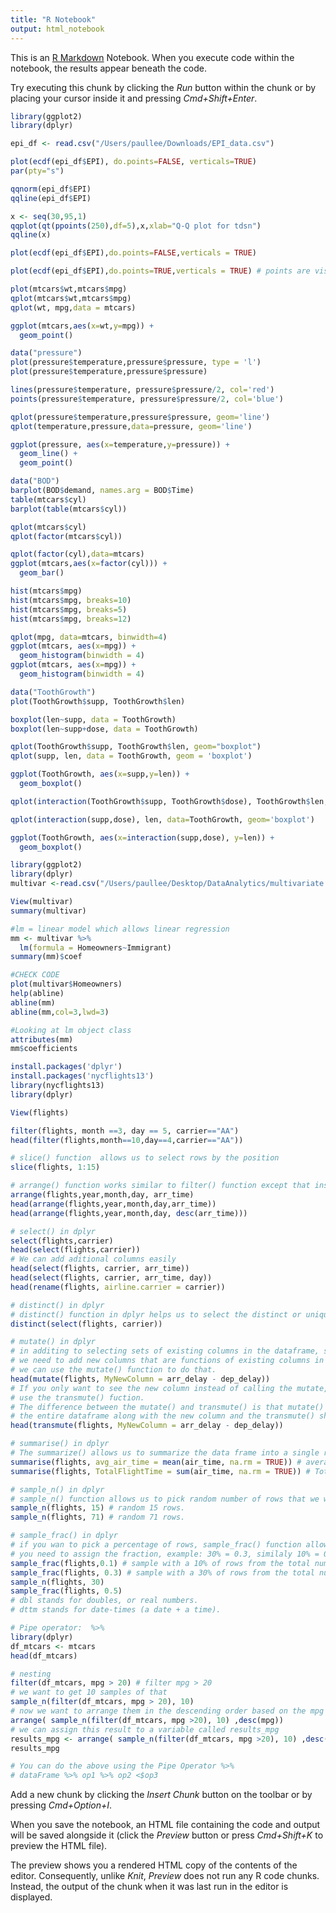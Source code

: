 ```yaml
---
title: "R Notebook"
output: html_notebook
---
```


This is an [R Markdown](http://rmarkdown.rstudio.com) Notebook. When you execute code within the notebook, the results appear beneath the code. 

Try executing this chunk by clicking the *Run* button within the chunk or by placing your cursor inside it and pressing *Cmd+Shift+Enter*. 
```r
library(ggplot2)
library(dplyr)

epi_df <- read.csv("/Users/paullee/Downloads/EPI_data.csv")

plot(ecdf(epi_df$EPI), do.points=FALSE, verticals=TRUE)
par(pty="s")

qqnorm(epi_df$EPI)
qqline(epi_df$EPI)

x <- seq(30,95,1)
qqplot(qt(ppoints(250),df=5),x,xlab="Q-Q plot for tdsn")
qqline(x)

plot(ecdf(epi_df$EPI),do.points=FALSE,verticals = TRUE)

plot(ecdf(epi_df$EPI),do.points=TRUE,verticals = TRUE) # points are visible on the plot.

```

```r
plot(mtcars$wt,mtcars$mpg)
qplot(mtcars$wt,mtcars$mpg)
qplot(wt, mpg,data = mtcars)

ggplot(mtcars,aes(x=wt,y=mpg)) +
  geom_point()

data("pressure")
plot(pressure$temperature,pressure$pressure, type = 'l')
plot(pressure$temperature,pressure$pressure)

lines(pressure$temperature, pressure$pressure/2, col='red')
points(pressure$temperature, pressure$pressure/2, col='blue')

qplot(pressure$temperature,pressure$pressure, geom='line')
qplot(temperature,pressure,data=pressure, geom='line')

ggplot(pressure, aes(x=temperature,y=pressure)) +
  geom_line() +
  geom_point()

data("BOD")
barplot(BOD$demand, names.arg = BOD$Time)
table(mtcars$cyl)
barplot(table(mtcars$cyl))

qplot(mtcars$cyl)
qplot(factor(mtcars$cyl))

qplot(factor(cyl),data=mtcars)
ggplot(mtcars,aes(x=factor(cyl))) +
  geom_bar()

hist(mtcars$mpg)
hist(mtcars$mpg, breaks=10)
hist(mtcars$mpg, breaks=5)
hist(mtcars$mpg, breaks=12)

qplot(mpg, data=mtcars, binwidth=4)
ggplot(mtcars, aes(x=mpg)) + 
  geom_histogram(binwidth = 4)
ggplot(mtcars, aes(x=mpg)) + 
  geom_histogram(binwidth = 4)

data("ToothGrowth")
plot(ToothGrowth$supp, ToothGrowth$len)

boxplot(len~supp, data = ToothGrowth)
boxplot(len~supp+dose, data = ToothGrowth)

qplot(ToothGrowth$supp, ToothGrowth$len, geom="boxplot")
qplot(supp, len, data = ToothGrowth, geom = 'boxplot')

ggplot(ToothGrowth, aes(x=supp,y=len)) + 
  geom_boxplot()

qplot(interaction(ToothGrowth$supp, ToothGrowth$dose), ToothGrowth$len, geom = "boxplot")

qplot(interaction(supp,dose), len, data=ToothGrowth, geom='boxplot')

ggplot(ToothGrowth, aes(x=interaction(supp,dose), y=len)) +
  geom_boxplot()
```

```r
library(ggplot2)
library(dplyr)
multivar <-read.csv("/Users/paullee/Desktop/DataAnalytics/multivariate.csv")

View(multivar)
summary(multivar)

#lm = linear model which allows linear regression
mm <- multivar %>%
  lm(formula = Homeowners~Immigrant)
summary(mm)$coef

#CHECK CODE
plot(multivar$Homeowners)
help(abline)
abline(mm)
abline(mm,col=3,lwd=3)

#Looking at lm object class
attributes(mm)
mm$coefficients

```

```r
install.packages('dplyr')
install.packages('nycflights13')
library(nycflights13)
library(dplyr)

View(flights)

filter(flights, month ==3, day == 5, carrier=="AA")
head(filter(flights,month==10,day==4,carrier=="AA"))

# slice() function  allows us to select rows by the position
slice(flights, 1:15)

# arrange() function works similar to filter() function except that instead of filtering or selcting rows, it reorder the rows
arrange(flights,year,month,day, arr_time)
head(arrange(flights,year,month,day,arr_time))
head(arrange(flights,year,month,day, desc(arr_time)))

# select() in dplyr
select(flights,carrier)
head(select(flights,carrier))
# We can add aditional columns easily 
head(select(flights, carrier, arr_time))
head(select(flights, carrier, arr_time, day))
head(rename(flights, airline.carrier = carrier))

# distinct() in dplyr
# distinct() function in dplyr helps us to select the distinct or unique values in a column.
distinct(select(flights, carrier))

# mutate() in dplyr
# in additing to selecting sets of existing columns in the dataframe, sometimes 
# we need to add new columns that are functions of existing columns in the dataframe.
# we can use the mutate() function to do that.
head(mutate(flights, MyNewColumn = arr_delay - dep_delay))
# If you only want to see the new column instead of calling the mutate, you can 
# use the transmute() fuction.
# The difference between the mutate() and transmute() is that mutate() function returns
# the entire dataframe along with the new column and the transmute() shows only the new column.
head(transmute(flights, MyNewColumn = arr_delay - dep_delay))

# summarise() in dplyr
# The summarize() allows us to summarize the data frame into a single row using another aggrigate function
summarise(flights, avg_air_time = mean(air_time, na.rm = TRUE)) # average airtime
summarise(flights, TotalFlightTime = sum(air_time, na.rm = TRUE)) # Total Flight Time

# sample_n() in dplyr
# sample_n() function allows us to pick random number of rows that we wish to choose:
sample_n(flights, 15) # random 15 rows. 
sample_n(flights, 71) # random 71 rows. 

# sample_frac() in dplyr
# if you wan to pick a percentage of rows, sample_frac() function allow us to do that,
# you need to assign the fraction, example: 30% = 0.3, similaly 10% = 0.1
sample_frac(flights,0.1) # sample with a 10% of rows from the total number of rows 
sample_frac(flights, 0.3) # sample with a 30% of rows from the total number of rows 
sample_n(flights, 30)
sample_frac(flights, 0.5)
# dbl stands for doubles, or real numbers.
# dttm stands for date-times (a date + a time).

# Pipe operator:  %>%
library(dplyr)
df_mtcars <- mtcars
head(df_mtcars)

# nesting 
filter(df_mtcars, mpg > 20) # filter mpg > 20
# we want to get 10 samples of that
sample_n(filter(df_mtcars, mpg > 20), 10)
# now we want to arrange them in the descending order based on the mpg
arrange( sample_n(filter(df_mtcars, mpg >20), 10) ,desc(mpg))
# we can assign this result to a variable called results_mpg
results_mpg <- arrange( sample_n(filter(df_mtcars, mpg >20), 10) ,desc(mpg))
results_mpg

# You can do the above using the Pipe Operator %>%
# dataFrame %>% op1 %>% op2 <$op3
```

Add a new chunk by clicking the *Insert Chunk* button on the toolbar or by pressing *Cmd+Option+I*.

When you save the notebook, an HTML file containing the code and output will be saved alongside it (click the *Preview* button or press *Cmd+Shift+K* to preview the HTML file). 

The preview shows you a rendered HTML copy of the contents of the editor. Consequently, unlike *Knit*, *Preview* does not run any R code chunks. Instead, the output of the chunk when it was last run in the editor is displayed.

